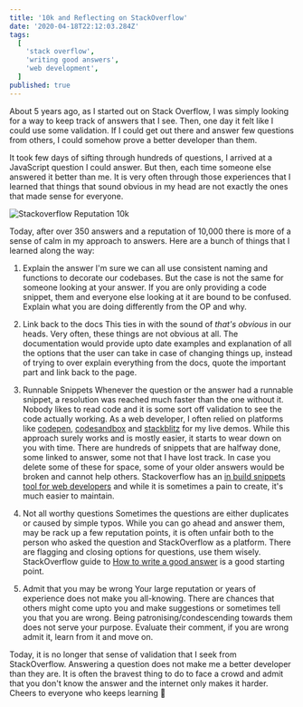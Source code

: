 ```yaml
---
title: '10k and Reflecting on StackOverflow'
date: '2020-04-18T22:12:03.284Z'
tags:
  [
    'stack overflow',
    'writing good answers',
    'web development',
  ]
published: true
---
```

About 5 years ago, as I started out on Stack Overflow, I was simply looking for a way to keep track of answers that I see. Then, one day it felt like I could use some validation. If I could get out there and answer few questions from others, I could somehow prove a better developer than them.

It took few days of sifting through hundreds of questions, I arrived at a JavaScript question I could answer. But then, each time someone else answered it better than me. It is very often through those experiences that I learned that things that sound obvious in my head are not exactly the ones that made sense for everyone.

![Stackoverflow Reputation 10k](https://dev-to-uploads.s3.amazonaws.com/i/f6m139dvsfdereele7tb.png)

Today, after over 350 answers and a reputation of 10,000 there is more of a sense of calm in my approach to answers. Here are a bunch of things that I learned along the way:

1. Explain the answer
I'm sure we can all use consistent naming and functions to decorate our codebases. But the case is not the same for someone looking at your answer. If you are only providing a code snippet, them and everyone else looking at it are bound to be confused. Explain what you are doing differently from the OP and why.

2. Link back to the docs
This ties in with the sound of _that's obvious_ in our heads. Very often, these things are not obvious at all. The documentation would provide upto date examples and explanation of all the options that the user can take in case of changing things up, instead of trying to over explain everything from the docs, quote the important part and link back to the page.

3. Runnable Snippets
Whenever the question or the answer had a runnable snippet, a resolution was reached much faster than the one without it. Nobody likes to read code and it is some sort off validation to see the code actually working. As a web developer, I often relied on platforms like [codepen](https://codepen.io/), [codesandbox](https://codesandbox.io/) and [stackblitz](https://stackblitz.com/) for my live demos. While this approach surely works and is mostly easier, it starts to wear down on you with time. There are hundreds of snippets that are halfway done, some linked to answer, some not that I have lost track. In case you delete some of these for space, some of your older answers would be broken and cannot help others. Stackoverflow has an [in build snippets tool for web developers](https://meta.stackoverflow.com/questions/338537/how-do-i-create-a-react-stack-snippet-with-jsx-support/338538#338538) and while it is sometimes a pain to create, it's much easier to maintain. 

4. Not all worthy questions
Sometimes the questions are either duplicates or caused by simple typos. While you can go ahead and answer them, may be rack up a few reputation points, it is often unfair both to the person who asked the question and StackOverflow as a platform. There are flagging and closing options for questions, use them wisely. StackOverflow guide to [How to write a good answer](https://stackoverflow.com/help/how-to-answer) is a good starting point.

5. Admit that you may be wrong
Your large reputation or years of experience does not make you all-knowing. There are chances that others might come upto you and make suggestions or sometimes tell you that you are wrong. Being patronising/condescending towards them does not serve your purpose. Evaluate their comment, if you are wrong admit it, learn from it and move on.

Today, it is no longer that sense of validation that I seek from StackOverflow. Answering a question does not make me a better developer than they are. It is often the bravest thing to do to face a crowd and admit that you don't know the answer and the internet only makes it harder. Cheers to everyone who keeps learning 🥂